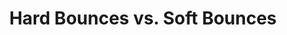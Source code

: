 ---
title: "Hard Bounces vs. Soft Bounces"
sidebarTitle: "Understanding Bounces"
icon: "circle-question"
---